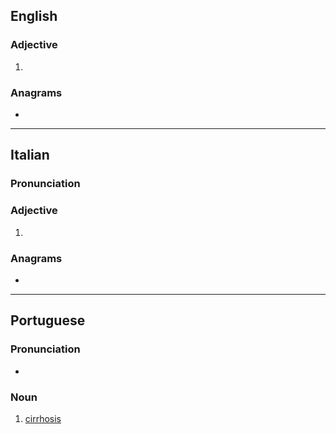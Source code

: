 ==English==

===Adjective===
{{en-adj|-}}

# {{alternative spelling of|en|cirrhose}}

===Anagrams===
* {{anagrams|en|a=ceiorrs|Crosier|corries|crosier|orrices}}

----

==Italian==

===Pronunciation===
{{it-pr|^ó,cirró[s]e}}

===Adjective===
{{head|it|adjective form}}

# {{adj form of|it|cirroso||f|p}}

===Anagrams===
* {{anagrams|it|a=ceiorrs|ricorse|sciorre}}

----

==Portuguese==

===Pronunciation===
* {{rhymes|pt|ɔzi|s=3}}

===Noun===
{{pt-noun|f}}

# [[cirrhosis]]